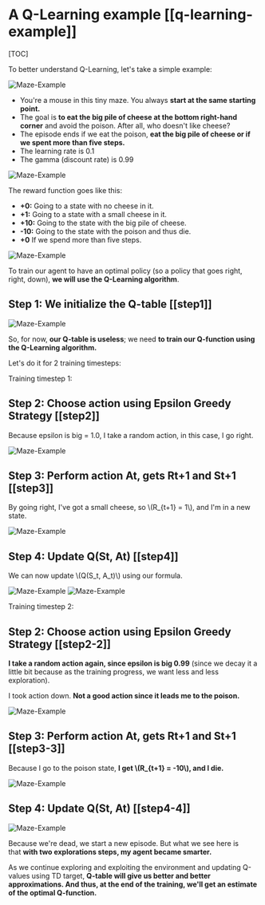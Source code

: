 # A Q-Learning example [[q-learning-example]]

[TOC]

To better understand Q-Learning, let's take a simple example:

<img src="https://huggingface.co/datasets/huggingface-deep-rl-course/course-images/resolve/main/en/unit3/Maze-Example-2.jpg" alt="Maze-Example"/>

- You're a mouse in this tiny maze. You always **start at the same starting point.**
- The goal is **to eat the big pile of cheese at the bottom right-hand corner** and avoid the poison. After all, who doesn't like cheese?
- The episode ends if we eat the poison, **eat the big pile of cheese or if we spent more than five steps.**
- The learning rate is 0.1
- The gamma (discount rate) is 0.99

<img src="https://huggingface.co/datasets/huggingface-deep-rl-course/course-images/resolve/main/en/unit3/q-ex-1.jpg" alt="Maze-Example"/>


The reward function goes like this:

- **+0:** Going to a state with no cheese in it.
- **+1:** Going to a state with a small cheese in it.
- **+10:** Going to the state with the big pile of cheese.
- **-10:** Going to the state with the poison and thus die.
- **+0** If we spend more than five steps.

<img src="https://huggingface.co/datasets/huggingface-deep-rl-course/course-images/resolve/main/en/unit3/q-ex-2.jpg" alt="Maze-Example"/>

To train our agent to have an optimal policy (so a policy that goes right, right, down), **we will use the Q-Learning algorithm**.

## Step 1: We initialize the Q-table [[step1]]

<img src="https://huggingface.co/datasets/huggingface-deep-rl-course/course-images/resolve/main/en/unit3/Example-1.jpg" alt="Maze-Example"/>

So, for now, **our Q-table is useless**; we need **to train our Q-function using the Q-Learning algorithm.**

Let's do it for 2 training timesteps:

Training timestep 1:

## Step 2: Choose action using Epsilon Greedy Strategy [[step2]]

Because epsilon is big = 1.0, I take a random action, in this case, I go right.

<img src="https://huggingface.co/datasets/huggingface-deep-rl-course/course-images/resolve/main/en/unit3/q-ex-3.jpg" alt="Maze-Example"/>


## Step 3: Perform action At, gets Rt+1 and St+1 [[step3]]

By going right, I've got a small cheese, so \\(R_{t+1} = 1\\), and I'm in a new state.


<img src="https://huggingface.co/datasets/huggingface-deep-rl-course/course-images/resolve/main/en/unit3/q-ex-4.jpg" alt="Maze-Example"/>


## Step 4: Update Q(St, At) [[step4]]

We can now update \\(Q(S_t, A_t)\\) using our formula.

<img src="https://huggingface.co/datasets/huggingface-deep-rl-course/course-images/resolve/main/en/unit3/q-ex-5.jpg" alt="Maze-Example"/>
<img src="https://huggingface.co/datasets/huggingface-deep-rl-course/course-images/resolve/main/en/unit3/Example-4.jpg" alt="Maze-Example"/>

Training timestep 2:

## Step 2: Choose action using Epsilon Greedy Strategy [[step2-2]]

**I take a random action again, since epsilon is big 0.99** (since we decay it a little bit because as the training progress, we want less and less exploration).

I took action down. **Not a good action since it leads me to the poison.**

<img src="https://huggingface.co/datasets/huggingface-deep-rl-course/course-images/resolve/main/en/unit3/q-ex-6.jpg" alt="Maze-Example"/>


## Step 3: Perform action At, gets Rt+1 and St+1 [[step3-3]]

Because I go to the poison state, **I get \\(R_{t+1} = -10\\), and I die.**

<img src="https://huggingface.co/datasets/huggingface-deep-rl-course/course-images/resolve/main/en/unit3/q-ex-7.jpg" alt="Maze-Example"/>

## Step 4: Update Q(St, At) [[step4-4]]

<img src="https://huggingface.co/datasets/huggingface-deep-rl-course/course-images/resolve/main/en/unit3/q-ex-8.jpg" alt="Maze-Example"/>

Because we're dead, we start a new episode. But what we see here is that **with two explorations steps, my agent became smarter.**

As we continue exploring and exploiting the environment and updating Q-values using TD target, **Q-table will give us better and better approximations. And thus, at the end of the training, we'll get an estimate of the optimal Q-function.**

